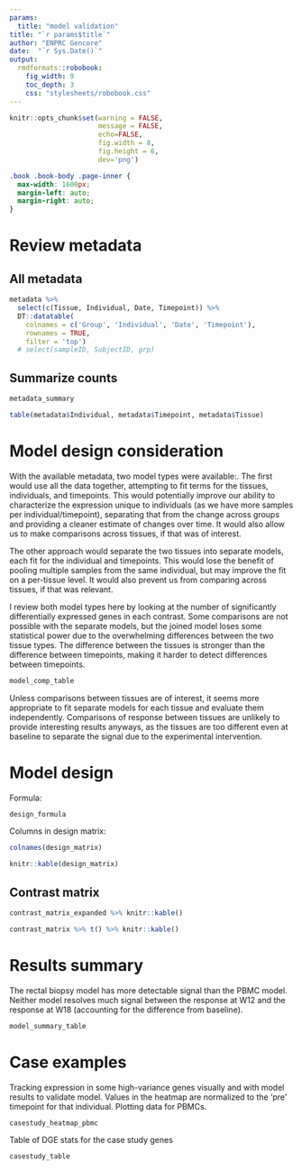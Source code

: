 ```yaml
---
params:
  title: "model validation"
title: "`r params$title`"
author: "ENPRC Gencore"
date:  "`r Sys.Date()`"
output: 
  rmdformats::robobook:
    fig_width: 9
    toc_depth: 3
    css: "stylesheets/robobook.css"
---
```


```r
knitr::opts_chunk$set(warning = FALSE,
                      message = FALSE, 
                      echo=FALSE,
                      fig.width = 8,
                      fig.height = 6,
                      dev='png')
```

```css
.book .book-body .page-inner {
  max-width: 1600px;
  margin-left: auto;
  margin-right: auto;
}
```


# Review metadata {.tabset}

## All metadata

```r
metadata %>%
  select(c(Tissue, Individual, Date, Timepoint)) %>%
  DT::datatable( 
    colnames = c('Group', 'Individual', 'Date', 'Timepoint'),
    rownames = TRUE,
    filter = 'top')
  # select(sampleID, SubjectID, grp)
```

## Summarize counts

```r
metadata_summary
```

```r
table(metadata$Individual, metadata$Timepoint, metadata$Tissue)
```

# Model design consideration

With the available metadata, two model types were available:.
The first would use all the data together, attempting
to fit terms for the tissues, individuals, and timepoints. This would potentially improve our ability to characterize
the expression unique to individuals (as we have more samples per individual/timepoint), separating that from the change across groups and providing a cleaner estimate of changes over time. It would also allow us to make comparisons across
tissues, if that was of interest. 

The other approach would separate the two tissues into separate models, each fit for the individual and timepoints. This
would lose the benefit of pooling multiple samples from the same individual, but may improve the fit on a per-tissue level. It would also prevent us from comparing across tissues, if that was relevant. 

I review both model types here by looking at the number of significantly differentially expressed genes in each contrast.
Some comparisons are not possible with the separate models, but the joined model loses some statistical power due to the overwhelming differences between the two tissue types. The difference between the tissues is stronger than the difference between timepoints, making it harder to detect differences between timepoints. 

```r
model_comp_table
```

Unless comparisons between tissues are of interest, it seems more appropriate to fit separate models for each tissue and evaluate them independently. Comparisons of response between tissues are unlikely to provide interesting results anyways, as the tissues are too different even at baseline to separate the signal due to the experimental intervention.

# Model design

Formula:

```r
design_formula
```

Columns in design matrix:

```r
colnames(design_matrix)
```

```r
knitr::kable(design_matrix)
```


## Contrast matrix

```r
contrast_matrix_expanded %>% knitr::kable()
```


```r
contrast_matrix %>% t() %>% knitr::kable()
```

# Results summary

The rectal biopsy model has more detectable signal than the PBMC model. Neither model
resolves much signal between the response at W12 and the response at W18 (accounting for the difference from baseline).

```r
model_summary_table
```

# Case examples

Tracking expression in some high-variance genes visually and with model results to validate model. 
Values in the heatmap are normalized to the 'pre' timepoint for 
that individual. Plotting data for PBMCs.


```r
casestudy_heatmap_pbmc
```

Table of DGE stats for the case study genes

```r
casestudy_table
```




